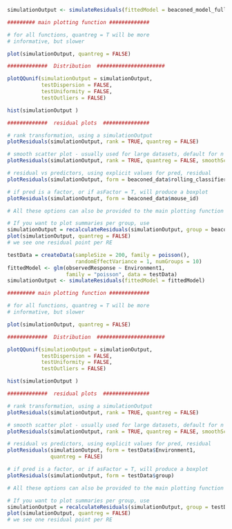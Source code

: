 

```r
simulationOutput <- simulateResiduals(fittedModel = beaconed_model_full, n=10000)

######### main plotting function #############

# for all functions, quantreg = T will be more
# informative, but slower

plot(simulationOutput, quantreg = FALSE)

#############  Distribution  ######################

plotQQunif(simulationOutput = simulationOutput, 
           testDispersion = FALSE,
           testUniformity = FALSE,
           testOutliers = FALSE)

hist(simulationOutput )

#############  residual plots  ###############

# rank transformation, using a simulationOutput
plotResiduals(simulationOutput, rank = TRUE, quantreg = FALSE)

# smooth scatter plot - usually used for large datasets, default for n > 10000
plotResiduals(simulationOutput, rank = TRUE, quantreg = FALSE, smoothScatter = TRUE)

# residual vs predictors, using explicit values for pred, residual 
plotResiduals(simulationOutput, form = beaconed_data$rolling_classifier, quantreg = FALSE)

# if pred is a factor, or if asFactor = T, will produce a boxplot
plotResiduals(simulationOutput, form = beaconed_data$mouse_id)

# All these options can also be provided to the main plotting function

# If you want to plot summaries per group, use
simulationOutput = recalculateResiduals(simulationOutput, group = beaconed_data$mouse_id)
plot(simulationOutput, quantreg = FALSE) 
# we see one residual point per RE
```


```r
testData = createData(sampleSize = 200, family = poisson(), 
                      randomEffectVariance = 1, numGroups = 10)
fittedModel <- glm(observedResponse ~ Environment1, 
                   family = "poisson", data = testData)
simulationOutput <- simulateResiduals(fittedModel = fittedModel)

######### main plotting function #############

# for all functions, quantreg = T will be more
# informative, but slower

plot(simulationOutput, quantreg = FALSE)

#############  Distribution  ######################

plotQQunif(simulationOutput = simulationOutput, 
           testDispersion = FALSE,
           testUniformity = FALSE,
           testOutliers = FALSE)

hist(simulationOutput )

#############  residual plots  ###############

# rank transformation, using a simulationOutput
plotResiduals(simulationOutput, rank = TRUE, quantreg = FALSE)

# smooth scatter plot - usually used for large datasets, default for n > 10000
plotResiduals(simulationOutput, rank = TRUE, quantreg = FALSE, smoothScatter = TRUE)

# residual vs predictors, using explicit values for pred, residual 
plotResiduals(simulationOutput, form = testData$Environment1, 
              quantreg = FALSE)

# if pred is a factor, or if asFactor = T, will produce a boxplot
plotResiduals(simulationOutput, form = testData$group)

# All these options can also be provided to the main plotting function

# If you want to plot summaries per group, use
simulationOutput = recalculateResiduals(simulationOutput, group = testData$group)
plot(simulationOutput, quantreg = FALSE) 
# we see one residual point per RE
```

